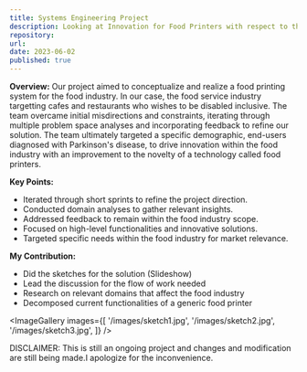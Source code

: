 ```yaml
---
title: Systems Engineering Project
description: Looking at Innovation for Food Printers with respect to the Food Industry
repository: 
url: 
date: 2023-06-02
published: true
---
```



**Overview:**
Our project aimed to conceptualize and realize a food printing system for the food industry.
In our case, the food service industry targetting cafes and restaurants who wishes to be disabled inclusive.
The team overcame initial misdirections and constraints, iterating through multiple problem space analyses and incorporating feedback to refine our solution. 
The team ultimately targeted a specific demographic, end-users diagnosed with Parkinson's disease, to drive innovation within the food industry with an improvement to the novelty of a technology called food printers.

**Key Points:**
- Iterated through short sprints to refine the project direction.
- Conducted domain analyses to gather relevant insights.
- Addressed feedback to remain within the food industry scope.
- Focused on high-level functionalities and innovative solutions.
- Targeted specific needs within the food industry for market relevance.

**My Contribution:**
- Did the sketches for the solution (Slideshow)
- Lead the discussion for the flow of work needed
- Research on relevant domains that affect the food industry
- Decomposed current functionalities of a generic food printer

<ImageGallery
  images={[
    '/images/sketch1.jpg',
    '/images/sketch2.jpg',
    '/images/sketch3.jpg',
  ]}
/>

DISCLAIMER: This is still an ongoing project and changes and modification are still being made.I apologize for the inconvenience.
